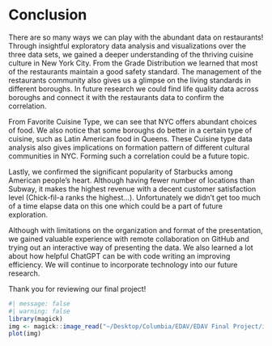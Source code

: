 # Conclusion

There are so many ways we can play with the abundant data on restaurants! Through insightful exploratory data analysis and visualizations over the three data sets, we gained a deeper understanding of the thriving cuisine culture in New York City. From the Grade Distribution we learned that most of the restaurants maintain a good safety standard. The management of the restaurants community also gives us a glimpse on the living standards in different boroughs. In future research we could find life quality data across boroughs and connect it with the restaurants data to confirm the correlation.

From Favorite Cuisine Type, we can see that NYC offers abundant choices of food. We also notice that some boroughs do better in a certain type of cuisine, such as Latin American food in Queens. These Cuisine type data analysis also gives implications on formation pattern of different cultural communities in NYC. Forming such a correlation could be a future topic.

Lastly, we confirmed the significant popularity of Starbucks among American people's heart. Although having fewer number of locations than Subway, it makes the highest revenue with a decent customer satisfaction level (Chick-fil-a ranks the highest...). Unfortunately we didn't get too much of a time elapse data on this one which could be a part of future exploration.

Although with limitations on the organization and format of the presentation, we gained valuable experience with remote collaboration on GitHub and trying out an interactive way of presenting the data. We also learned a lot about how helpful ChatGPT can be with code writing an improving efficiency. We will continue to incorporate technology into our future research. 

Thank you for reviewing our final project!
```r
#| message: false
#| warning: false
library(magick)
img <- magick::image_read("~/Desktop/Columbia/EDAV/EDAV Final Project/image.png")
plot(img)
```
